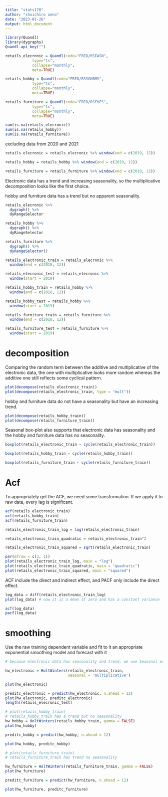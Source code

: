 ```yaml
---
title: "stats170"
author: "shoichiro ueno"
date: "2023-01-26"
output: html_document
---
```



```r
library(Quandl)
library(dygraphs)
Quandl.api_key("") 
```


```r
retails_elecronic = Quandl(code="FRED/RSEASN",
            type="ts",
            collapse="monthly",
            meta=TRUE)

retails_hobby = Quandl(code="FRED/RSSGHBMS",
            type="ts",
            collapse="monthly",
            meta=TRUE)

retails_furniture = Quandl(code="FRED/RSFHFS",
            type="ts",
            collapse="monthly",
            meta=TRUE)
```


```r
sum(is.na(retails_elecronic))
sum(is.na(retails_hobby))
sum(is.na(retails_furniture))
```

excluding data from 2020 and 2021
```r
retails_elecronic = retails_elecronic %>% window(end = c(2019, 12))

retails_hobby = retails_hobby %>% window(end = c(2019, 12))

retails_furniture = retails_furniture %>% window(end = c(2019, 12))
```

Electronic data has a trend and increasing seasonality, so the multiplicative decomposition looks like the first choice.

hobby and furniture data has a trend but no apparent seasonality.
```r
retails_elecronic %>% 
  dygraph() %>% 
  dyRangeSelector

retails_hobby %>% 
  dygraph() %>% 
  dyRangeSelector

retails_furniture %>% 
  dygraph() %>% 
  dyRangeSelector()
```

```r
retails_electronic_train = retails_elecronic %>% 
  window(end = c(2018, 12))

retails_elecronic_test = retails_elecronic %>% 
  window(start = 2019)

retails_hobby_train = retails_hobby %>% 
  window(end = c(2018, 12))

retails_hobby_test = retails_hobby %>% 
  window(start = 2019)

retails_furniture_train = retails_furniture %>% 
  window(end = c(2018, 12))

retails_furniture_test = retails_furniture %>% 
  window(start = 2019)
```

# decomposition
Comparing the random term between the additive and multiplicative of the electronic data, the one with multiplicative looks more random whereas the additive one still reflects some cyclical pattern.

```r
plot(decompose(retails_electronic_train)) 
plot(decompose(retails_electronic_train, type = "mult"))
```

hobby and furniture data do not have a seasonality but have an increasing trend.
```r
plot(decompose(retails_hobby_train)) 
plot(decompose(retails_furniture_train)) 
```

Seasonal box-plot also supports that electronic data has seasonality and the hobby and furniture data has no seasonality.
```r
boxplot(retails_electronic_train ~ cycle(retails_electronic_train))

boxplot(retails_hobby_train ~ cycle(retails_hobby_train))

boxplot(retails_furniture_train ~ cycle(retails_furniture_train))

```

# Acf
To appropriately get the ACF, we need some transformation.
If we apply it to raw data, every lag is significant.
```r
acf(retails_electronic_train)
acf(retails_hobby_train)
acf(retails_furniture_train)
```

```r
retails_electronic_train_log = log(retails_electronic_train)

retails_electronic_train_quadratic = retails_electronic_train^2

retails_electronic_train_squared = sqrt(retails_electronic_train)

par(mfrow = c(3, 1))
plot(retails_electronic_train_log, main = "log") 
plot(retails_electronic_train_quadratic, main = "quadratic")
plot(retails_electronic_train_squared, main = "squared")
```

ACF include the direct and indirect effect, and PACF only include the direct effect.
```r
log_data = diff(retails_electronic_train_log)
plot(log_data) # now it is a mean of zero and has a constant variance

acf(log_data)
pacf(log_data)
```

# smoothing
Use the raw training dependent variable and fit to it an appropriate exponential smoothing model and forecast with it
```r
# because electronic data has seasonality and trend, we use Seasonal exponential smoothing # plot(retails_electronic_train)

hw_electronic = HoltWinters(retails_electronic_train, 
                            seasonal = 'multiplicative')

plot(hw_electronic)
```

```r
preditc_electronic = predict(hw_electronic, n.ahead = 12)
plot(hw_electronic, preditc_electronic)
length(retails_elecronic_test)
```



```r
# plot(retails_hobby_train)
# retails_hobby_train has a trend but no seasonality
hw_hobby = HoltWinters(retails_hobby_train, gamma = FALSE)
plot(hw_hobby)
```

```r
preditc_hobby = predict(hw_hobby, n.ahead = 12)

plot(hw_hobby, preditc_hobby)
```



```r
# plot(retails_furniture_train)
# retails_furniture_train has trend no seasonality

hw_furniture = HoltWinters(retails_furniture_train, gamma = FALSE)
plot(hw_furniture)
```

```r
preditc_furniture = predict(hw_furniture, n.ahead = 12)

plot(hw_furniture, preditc_furniture)
```

